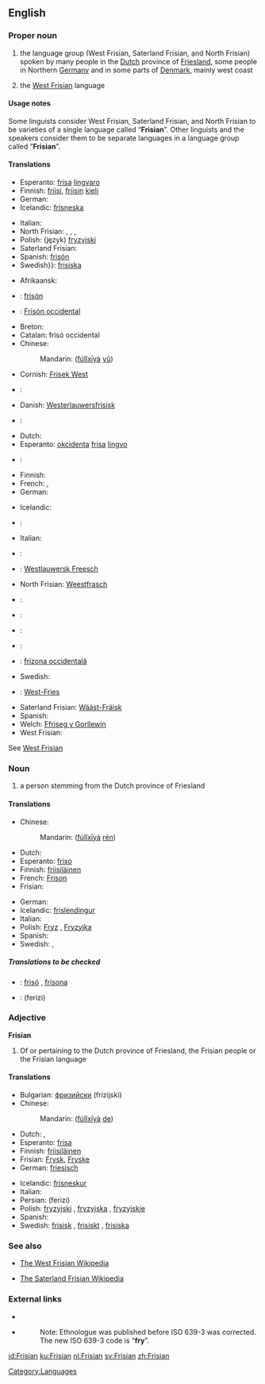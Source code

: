 {{wikipedia|dab=Frisian}}
==English==
{{rfc}}
===Proper noun===
{{en-proper noun}}

# the language group (West Frisian, Saterland Frisian, and North Frisian) spoken by many people in the [[Dutch]] province of [[Friesland]], some people in Northern [[Germany]] and in some parts of [[Denmark]], mainly west coast
# {{context|Netherlands}} the [[West Frisian]] language

====Usage notes====
Some linguists consider West Frisian, Saterland Frisian, and North Frisian to be varieties of a single language called “'''Frisian'''”.  Other linguists and the speakers consider them to be separate languages in a language group called “'''Frisian'''”.

====Translations====
{{trans-top|the Frisian language group}}
* Esperanto: [[frisa]] [[lingvaro]]
* Finnish: [[friisi]], [[friisi|friisin]] [[kieli]]
* German: {{t+|de|Friesisch|n}}
* Icelandic: [[frísneska]] {{f}}
{{trans-mid}}
* Italian: {{t+|it|frisone}}
* North Frisian: {{tø|frr|Frasch}}, {{tø|frr|Fresk}}, {{tø|frr|Freesk}}, {{tø|frr|Friisk}}
* Polish: (język) [[fryzyjski]] {{m}}
* Saterland Frisian: {{tø|stq|Fräisch}}
* Spanish: [[frisón]] {{m}}
* Swedish}}: [[frisiska]] {{c}}
{{trans-bottom}}

{{trans-top|the West Frisian language}}

* Afrikaansk: {{t|af|Westerlauwers Fries}}
* {{an}}: [[frisón]]
* {{at}}: [[Frisón occidental]]
* Breton: {{t|br|Frizeg ar c'hornôg}}
* Catalan: frisó occidental
* Chinese:
*: Mandarin: {{zh-ts|[[弗里西亞]][[語]]|[[弗里西亚]][[语]]}} ([[fú]][[lǐ]][[xī]][[yà]] [[yǔ]])
* Cornish: [[Frisek West]]
* {{cs}}: {{t|cs|západofríština}}
* Danish: [[Westerlauwersfrisisk]]
* {{dsb}}: {{t|dsb|Pódwjacornofrizišćina}}
* Dutch: {{t+|nl|Fries|n}}
* Esperanto: [[okcidenta]] [[frisa]] [[lingvo]]
* {{eu}}: {{t|eu|Mendebaldeko frisiera}} 
* Finnish: {{t|fi|länsifriisi}}
* French: {{t+|fr|frison|m}}, {{t|fr|frison occidental}}
* German: {{t|de|Westfriesisch}}
{{trans-mid}}
* Icelandic: {{t|is|Vestur Frísneska}}
* {{id}}: {{t|id|Frisia Barat}}
* Italian: {{t|it|Frisone occidentale}}
* {{li}}: {{t|li|Fries}}
* {{nds}}: [[Westlauwersk Freesch]]
* North Frisian: [[Weestfrasch]]
* {{nn}}: {{t|nn|vestfrisisk}}
* {{no}}: {{t|no|Vestfrisisk}}
* {{pl}}: {{t|pl|język zachodniofryzyjski}}
* {{pt}}: {{t|pt|frísia ocidental}}
* {{ron}}: [[frizona occidentală]]
* Swedish: {{t|sv|Västfrisiska}}
* {{vls}}: [[West-Fries]]
* Saterland Frisian: [[Wääst-Fräisk]]
* Spanish: {{t|es|frisón del oeste}}
* Welch: [[Ffriseg y Gorllewin]]
* West Frisian: {{t+|fy|Frysk|c}}
See [[West Frisian]]
{{trans-bottom}}

===Noun===
{{en-noun}}

# a person stemming from the Dutch province of Friesland

====Translations====
{{trans-top|a person stemming from the Dutch province of Friesland}}
* Chinese:
*: Mandarin: {{zh-ts|[[弗里西亞]][[人]]|[[弗里西亚]][[人]]}} ([[fú]][[lǐ]][[xī]][[yà]] [[rén]])
* Dutch: {{t+|nl|Fries|m}}
* Esperanto: [[friso]]
* Finnish: [[friisiläinen]]
* French: [[Frison]] {{m}}
* Frisian: {{t+|fy|Frysk|m|xs=Frisian}}
{{trans-mid}}
* German: {{t+|de|Friese|m}}
* Icelandic: [[fríslendingur]] {{m}}
* Italian: {{t+|it|frisone|m}}
* Polish: [[Fryz]] {{m}}, [[Fryzyjka]] {{f}}
* Spanish: {{t+|es|frisón|m}}
* Swedish: {{t-|sv|fris|m}}, {{t+|sv|frisiska|f}}
{{trans-bottom}}

=====Translations to be checked=====
{{checktrans}}
{{top}}
* {{ttbc|Catalan}}: [[frisó]] {{m}}, [[frisona]] {{f}}
{{mid}}
* {{ttbc|Persian}}: {{fa-Arab|[[فریزی]]}} (ferizi)
{{bottom}}

===Adjective===
'''Frisian'''

# Of or pertaining to the Dutch province of Friesland, the Frisian people or the Frisian language

====Translations====
{{top}}
* Bulgarian: [[фризийски]] (frizijski) {{m}}
* Chinese:
*: Mandarin: {{zh-ts|[[弗里西亞]]的|[[弗里西亚]]的}} ([[fú]][[lǐ]][[xī]][[yà]] [[de]])
* Dutch: {{t+|nl|Fries}}, {{t-|nl|Friese}}
* Esperanto: [[frisa]]
* Finnish: [[friisiläinen]]
* Frisian: [[Frysk]], [[Fryske]]
* German: [[friesisch]]
{{mid}}
* Icelandic: [[frísneskur]]
* Italian: {{t+|it|frisone}}
* Persian: {{fa-Arab|[[فریزی]]}} (ferizi)
* Polish: [[fryzyjski]] {{m}}, [[fryzyjska]] {{f}}, [[fryzyjskie]] {{n}}
* Spanish: {{t+|es|frisón}}
* Swedish: [[frisisk]] {{c}}, [[frisiskt]] {{n}}, [[frisiska]] {{p}}
{{bottom}}

===See also===
{{interwiktionary|code=fy|name=West Frisian}}
* [http://fy.wikipedia.org/wiki/Haadside The West Frisian Wikipedia]

* [http://stq.wikipedia.org/wiki/Haudsiede The Saterland Frisian Wikipedia]

===External links===
* {{ethnologue|lang=Northern Frisian|code=frr}}
* {{ethnologue|lang=Western Frisian|code=fri}}
*: Note: Ethnologue was published before ISO 639-3 was corrected.  The new ISO 639-3 code is “'''fry'''”.

[[Category:Languages]]

[[id:Frisian]]
[[ku:Frisian]]
[[nl:Frisian]]
[[sv:Frisian]]
[[zh:Frisian]]